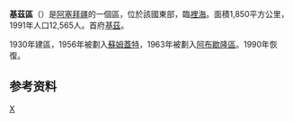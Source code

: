 {{Infobox settlement
| name = 基茲區
| image_skyline = Candy Cane Mountains eastern side.jpg
| image_caption = {{tsl|en|Candy Cane Mountains||Candy Cane Mountains}}
| other_name = Khizi District
| type                   = [[阿塞拜疆行政区划|区]]
| image_map              = Khizi District in Azerbaijan 2021.svg
| map_caption            = 在阿塞拜疆的位置
| parts_type             = 定居点<ref name="preslib">{{cite web |url=https://files.preslib.az/projects/azerbaijan/gl2.pdf |title=İnzibati-ərazi vahidləri |author=<!--Not stated--> |date= |website=preslib.az |publisher= |access-date=28 February 2021 |quote= |archive-date=2021-05-12 |archive-url=https://web.archive.org/web/20210512173320/https://files.preslib.az/projects/azerbaijan/gl2.pdf |dead-url=no }}</ref>
| parts                   = 29
| established_title       = 建立
| established_date        = 1990-04-24
| subdivision_type       = [[国家|国家]]
| subdivision_name       = {{flag|Azerbaijan}}
| subdivision_type1      = [[阿塞拜疆行政区划|经济区]]
| subdivision_name1      = [[阿布歇隆经济区|阿布歇隆经济区]]
| area_total_km2         = 1670
| area_land_km2          =
| area_water_km2         =
| population_as_of       = {{tsl|en|Census in Azerbaijan||2020}}
| population_footnotes   = <ref name="statgov">{{cite web |url=https://www.stat.gov.az/source/demoqraphy/ap/az/population_2020.zip |title=Population of Azerbaijan |author=<!--Not stated--> |date= |website=stat.gov.az |publisher=[[阿塞拜疆国家统计委员会|State Statistics Committee]] |access-date=22 February 2021 |quote= |archive-date=2020-06-30 |archive-url=https://web.archive.org/web/20200630134755/https://www.stat.gov.az/source/demoqraphy/ap/az/population_2020.zip |dead-url=no }}</ref>
| population_total       = 17100
| population_metro       =
| population_density_km2 = auto
| timezone               = [[阿塞拜疆标准时间|AZT]]
| utc_offset             = +4
| postal_code            = 8000
| seat_type              = 首府
| seat                   = {{tsl|en|Khizi||Khizi}}
| website                = {{URL|www.khizi-ih.gov.az}}
}}
'''基茲區'''（{{lang-az|Xızı rayonu}}）是[[阿塞拜疆|阿塞拜疆]]的一個區，位於該國東部，臨[[裡海|裡海]]。面積1,850平方公里，1991年人口12,565人。首府[[基茲|基茲]]。

1930年建區，1956年被劃入[[蘇姆蓋特|蘇姆蓋特]]，1963年被劃入[[阿布歇隆區|阿布歇隆區]]。1990年恢復。

==参考资料==
{{refs}}

{{coord|display=title}}
{{亞塞拜然行政區劃}}
{{normdaten}}

[[Category:阿塞拜疆行政區劃|X]]
{{Azerbaijan-geo-stub}}